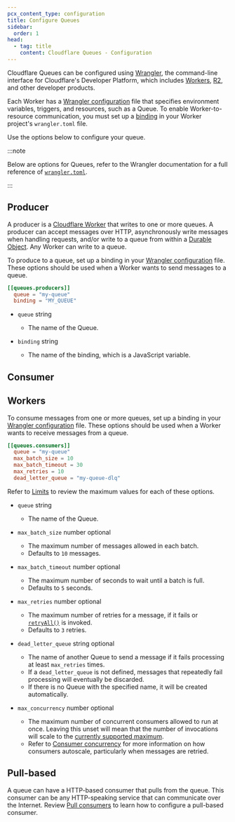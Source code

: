 ```yaml
---
pcx_content_type: configuration
title: Configure Queues
sidebar:
  order: 1
head:
  - tag: title
    content: Cloudflare Queues - Configuration
---
```


Cloudflare Queues can be configured using [Wrangler](/workers/wrangler/install-and-update/), the command-line interface for Cloudflare's Developer Platform, which includes [Workers](/workers/), [R2](/r2/), and other developer products.

Each Worker has a [Wrangler configuration](/workers/wrangler/configuration) file that specifies environment variables, triggers, and resources, such as a Queue. To enable Worker-to-resource communication, you must set up a [binding](/workers/runtime-apis/bindings/) in your Worker project's `wrangler.toml` file.

Use the options below to configure your queue.

:::note

Below are options for Queues, refer to the Wrangler documentation for a full reference of [`wrangler.toml`](/workers/wrangler/configuration/).

:::

## Producer

A producer is a [Cloudflare Worker](/workers/) that writes to one or more queues. A producer can accept messages over HTTP, asynchronously write messages when handling requests, and/or write to a queue from within a [Durable Object](/durable-objects/). Any Worker can write to a queue.

To produce to a queue, set up a binding in your [Wrangler configuration](/workers/wrangler/configuration) file. These options should be used when a Worker wants to send messages to a queue.

```toml
[[queues.producers]]
  queue = "my-queue"
  binding = "MY_QUEUE"
```

- <code>queue</code> string

  - The name of the Queue.

- <code>binding</code> string

  - The name of the binding, which is a JavaScript variable.

## Consumer

## Workers

To consume messages from one or more queues, set up a binding in your [Wrangler configuration](/workers/wrangler/configuration) file. These options should be used when a Worker wants to receive messages from a queue.

```toml
[[queues.consumers]]
  queue = "my-queue"
  max_batch_size = 10
  max_batch_timeout = 30
  max_retries = 10
  dead_letter_queue = "my-queue-dlq"
```

Refer to [Limits](/queues/platform/limits) to review the maximum values for each of these options.

- <code>queue</code> string

  - The name of the Queue.

- <code>max\_batch\_size</code> number optional

  - The maximum number of messages allowed in each batch.
  - Defaults to `10` messages.

- <code>max\_batch\_timeout</code> number optional

  - The maximum number of seconds to wait until a batch is full.
  - Defaults to `5` seconds.

- <code>max\_retries</code> number optional

  - The maximum number of retries for a message, if it fails or [`retryAll()`](/queues/configuration/javascript-apis/#messagebatch) is invoked.
  - Defaults to `3` retries.

- <code>dead\_letter\_queue</code> string optional

  - The name of another Queue to send a message if it fails processing at least `max_retries` times.
  - If a `dead_letter_queue` is not defined, messages that repeatedly fail processing will eventually be discarded.
  - If there is no Queue with the specified name, it will be created automatically.

- <code>max\_concurrency</code> number optional

  - The maximum number of concurrent consumers allowed to run at once. Leaving this unset will mean that the number of invocations will scale to the [currently supported maximum](/queues/platform/limits/).
  - Refer to [Consumer concurrency](/queues/configuration/consumer-concurrency/) for more information on how consumers autoscale, particularly when messages are retried.

## Pull-based

A queue can have a HTTP-based consumer that pulls from the queue. This consumer can be any HTTP-speaking service that can communicate over the Internet. Review [Pull consumers](/queues/configuration/pull-consumers/) to learn how to configure a pull-based consumer.
